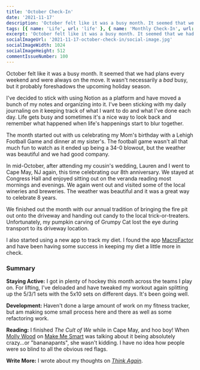 ```yaml
---
title: 'October Check-In'
date: '2021-11-17'
description: 'October felt like it was a busy month. It seemed that we had plans every weekend and were always on the move. It wasn't necessarily a _bad_ busy, but it probably foreshadows the upcoming holiday season.'
tags: [{ name: 'Life', url: 'life' }, { name: 'Monthly Check-In', url: 'monthly-check-in' }]
excerpt: 'October felt like it was a busy month. It seemed that we had plans every weekend and were always on the move. It wasn't necessarily a _bad_ busy, but it probably foreshadows the upcoming holiday season.'
socialImageUrl: '2021-11-17-october-check-in/social-image.jpg'
socialImageWidth: 1024
socialImageHeight: 512
commentIssueNumber: 100
---
```


October felt like it was a busy month. It seemed that we had plans every weekend and were always on the move. It wasn't necessarily a _bad_ busy, but it probably foreshadows the upcoming holiday season.

I've decided to stick with using Notion as a platform and have moved a bunch of my notes and organizing into it. I've been sticking with my daily journaling on it keeping track of what I want to do and what I've done each day. Life gets busy and sometimes it's a nice way to look back and remember what happened when life's happenings start to blur together.

The month started out with us celebrating my Mom's birthday with a Lehigh Football Game and dinner at my sister's. The football game wasn't all that much fun to watch as it ended up being a 34-0 blowout, but the weather was beautiful and we had good company.

<PostImage
    src="/images/posts/2021-11-17-october-check-in/lehighgame.jpeg"
    alt="The Lehigh Football team taking the snap deep in their own zone"
    width={1920}
    height={1440}
    centered
    shadowed={false}
/>

In mid-October, after attending my cousin's wedding, Lauren and I went to Cape May, NJ again, this time celebrating our 8th anniversary. We stayed at Congress Hall and enjoyed sitting out on the veranda reading most mornings and evenings. We again went out and visited some of the local wineries and breweries. The weather was beautiful and it was a great way to celebrate 8 years.

<PostImage
    src="/images/posts/2021-11-17-october-check-in/windowview.jpeg"
    alt="The view of Cape May from our hotel room at Congress Hall"
    width={1920}
    height={1290}
    centered
    shadowed={false}
/>

We finished out the month with our annual tradition of bringing the fire pit out onto the driveway and handing out candy to the local trick-or-treaters. Unfortunately, my pumpkin carving of Grumpy Cat lost the eye during transport to its driveway location.

<PostImage
    src="/images/posts/2021-11-17-october-check-in/grumpypumpkin.jpeg"
    alt="My pumpkin carving of grumpy cat, but missing an eye"
    width={1920}
    height={1665}
    centered
    shadowed={false}
/>

I also started using a new app to track my diet. I found the app <a href="https://www.strongerbyscience.com/macrofactor/" target="_blank" rel="noreferrer nofollow">MacroFactor</a> and have been having some success in keeping my diet a little more in check.

### Summary

**Staying Active:** I got in plenty of hockey this month across the teams I play on. For lifting, I've deloaded and have tweaked my workout again splitting up the 5/3/1 sets with the 5x10 sets on different days. It's been going well.

**Development:** Haven't done a large amount of work on my fitness tracker, but am making some small process here and there as well as some refactoring work.

**Reading:** I finished _The Cult of We_ while in Cape May, and hoo boy! When <a href="https://twitter.com/mollywood" target="_blank" rel="noreferrer nofollow">Molly Wood</a> on <a href="https://www.marketplace.org/shows/make-me-smart-with-kai-and-molly/" target="_blank" rel="noreferrer nofollow">Make Me Smart</a> was talking about it being absolutely crazy...or "bananapants", she wasn't kidding. I have no idea how people were so blind to all the obvious red flags.

**Write More:** I wrote about my thoughts on _[Think Again](https://kpwags.com/posts/2021/10/27/think-again-review)_.
